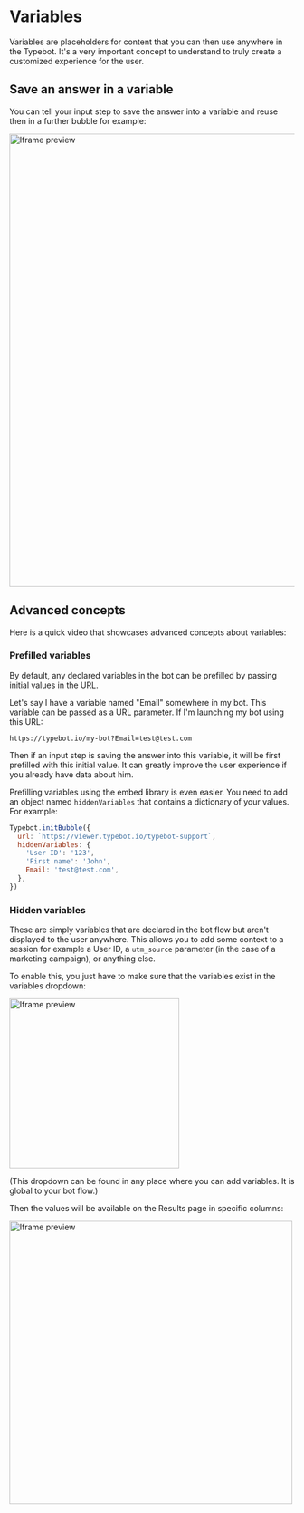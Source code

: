 
# Variables

Variables are placeholders for content that you can then use anywhere in the Typebot. It's a very important concept to understand to truly create a customized experience for the user.

## Save an answer in a variable

You can tell your input step to save the answer into a variable and reuse then in a further bubble for example:

<img src="/img/variables/question.png" width="800" alt="Iframe preview" />

## Advanced concepts

Here is a quick video that showcases advanced concepts about variables:

<YoutubeEmbed videoId="o715Tjv1ijI" />

### Prefilled variables

By default, any declared variables in the bot can be prefilled by passing initial values in the URL.

Let's say I have a variable named "Email" somewhere in my bot. This variable can be passed as a URL parameter. If I'm launching my bot using this URL:

`https://typebot.io/my-bot?Email=test@test.com`

Then if an input step is saving the answer into this variable, it will be first prefilled with this initial value. It can greatly improve the user experience if you already have data about him.

Prefilling variables using the embed library is even easier. You need to add an object named `hiddenVariables` that contains a dictionary of your values. For example:

```js
Typebot.initBubble({
  url: `https://viewer.typebot.io/typebot-support`,
  hiddenVariables: {
    'User ID': '123',
    'First name': 'John',
    Email: 'test@test.com',
  },
})
```

### Hidden variables

These are simply variables that are declared in the bot flow but aren't displayed to the user anywhere. This allows you to add some context to a session for example a User ID, a `utm_source` parameter (in the case of a marketing campaign), or anything else.

To enable this, you just have to make sure that the variables exist in the variables dropdown:

<img src="/img/variables/declaring.png" width="300" alt="Iframe preview" />

(This dropdown can be found in any place where you can add variables. It is global to your bot flow.)

Then the values will be available on the Results page in specific columns:

<img
  src="/img/variables/hiddenVariablesResults.png"
  width="500"
  alt="Iframe preview"
/>
